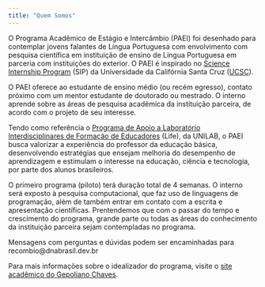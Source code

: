 ```yaml
---
title: "Quem Somos"
---
```


O Programa Acadêmico de Estágio e Intercâmbio (PAEI) foi desenhado para contemplar jovens falantes de Língua Portuguesa com envolvimento com pesquisa científica em instituição de ensino de Língua Portuguesa em parceria com instituições do exterior. O PAEI é inspirado no [Science Internship Program](https://sip.ucsc.edu/about/) (SIP) da Universidade da Califórnia Santa Cruz ([UCSC](https://www.ucsc.edu)).

O PAEI oferece ao estudante de ensino médio (ou recém egresso), contato próximo com um mentor estudante de doutorado ou mestrado. O interno aprende sobre as áreas de pesquisa acadêmica da instituição parceira, de acordo com o projeto de seu interesse. 

Tendo como referência o [Programa de Apoio a Laboratório Interdisciplinares de Formação de Educadores](https://unilab.edu.br/atividades-life-2018-2019/?_gl=1*pt6cap*_ga*NzgwMTAwMTEzLjE3MDkxNjA3ODc.*_ga_622E2NCDRK*MTcwOTE2MDc4Ni4xLjEuMTcwOTE2MDg1MC4wLjAuMA..&_ga=2.260142093.161721490.1709160787-780100113.1709160787) (Life), da UNILAB, o PAEI busca valorizar a experiência do professor da educação básica, desenvolvendo estratégias que ensejam melhoria do desempenho de aprendizagem e estimulam o interesse na educação, ciência e tecnologia, por parte dos alunos brasileiros.

O primeiro programa (piloto) terá duração total de 4 semanas. O interno será exposto à pesquisa computacional, que faz uso de linguagens de programação, além de também entrar em contato com a escrita e apresentação científicas. Prentendemos que com o passar do tempo e crescimento do programa, grande parte ou todas as áreas do conhecimento da instituição parceira sejam contempladas no programa.

Mensagens com perguntas e dúvidas podem ser encaminhadas para recombio@dnabrasil.dev.br

Para mais informações sobre o idealizador do programa, visite o [site acadêmico do Gepoliano Chaves](https://chaves-academic.netlify.app).
